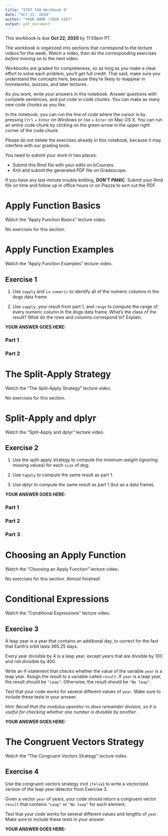 ```yaml
---
title: "STAT 33A Workbook 8"
date: "Oct 22, 2020"
author: "YOUR NAME (YOUR SID)"
output: pdf_document
---
```


This workbook is due __Oct 22, 2020__ by 11:59pm PT.

The workbook is organized into sections that correspond to the lecture videos
for the week. Watch a video, then do the corresponding exercises _before_
moving on to the next video.

Workbooks are graded for completeness, so as long as you make a clear effort to
solve each problem, you'll get full credit. That said, make sure you understand
the concepts here, because they're likely to reappear in homeworks, quizzes,
and later lectures.

As you work, write your answers in this notebook. Answer questions with
complete sentences, and put code in code chunks. You can make as many new code
chunks as you like.

In the notebook, you can run the line of code where the cursor is by pressing
`Ctrl` + `Enter` on Windows or `Cmd` + `Enter` on Mac OS X. You can run an
entire code chunk by clicking on the green arrow in the upper right corner of
the code chunk. 

Please do not delete the exercises already in this notebook, because it may
interfere with our grading tools.

You need to submit your work in two places:

* Submit this Rmd file with your edits on bCourses.
* Knit and submit the generated PDF file on Gradescope.

If you have any last-minute trouble knitting, **DON'T PANIC**. Submit your Rmd
file on time and follow up in office hours or on Piazza to sort out the PDF.


Apply Function Basics
=====================

Watch the "Apply Function Basics" lecture video.

No exercises for this section.


Apply Function Examples
=======================

Watch the "Apply Function Examples" lecture video.

## Exercise 1

1. Use `sapply` and `is.numeric` to identify all of the numeric columns in
   the dogs data frame.

2. Use `sapply`, your result from part 1, and `range` to compute the range of
   every numeric column in the dogs data frame. What's the class of the result?
   What do the rows and columns correspond to? Explain.

**YOUR ANSWER GOES HERE:**

### Part 1

### Part 2



The Split-Apply Strategy
========================

Watch the "The Split-Apply Strategy" lecture video.

No exercises for this section.



Split-Apply and dplyr
=====================

Watch the "Split-Apply and dplyr" lecture video.


## Exercise 2

1. Use the split-apply strategy to compute the minimum weight (ignoring missing
   values) for each `size` of dog.

2. Use `tapply` to compute the same result as part 1.

3. Use dplyr to compute the same result as part 1 (but as a data frame).

**YOUR ANSWER GOES HERE:**

### Part 1

### Part 2

### Part 3



Choosing an Apply Function
==========================

Watch the "Choosing an Apply Function" lecture video.

No exercises for this section. Almost finished!



Conditional Expressions
=======================

Watch the "Conditional Expressions" lecture video.

## Exercise 3

A leap year is a year that contains an additional day, to correct for the fact
that Earth's orbit lasts 365.25 days.

Every year divisible by 4 is a leap year, except years that are divsible by 100
and not divisible by 400.

Write an if-statement that checks whether the value of the variable `year` is a
leap year. Assign the result to a variable called `result`. If `year` is a leap
year, the result should be `"Leap"`. Otherwise, the result should be `"No
leap"`.

Test that your code works for several different values of `year`. Make sure to
include these tests in your answer.

_Hint: Recall that the modulus operator `%%` does remainder division, so it is
useful for checking whether one number is divisible by another._

**YOUR ANSWER GOES HERE:**



The Congruent Vectors Strategy
==============================

Watch the "The Congruent Vectors Strategy" lecture video.


## Exercise 4

Use the congruent vectors strategy (not `ifelse`) to write a vectorized version
of the leap year detector from Exercise 3.

Given a vector `year` of years, your code should return a congruent vector
`result` that contains `"Leap"` or `"No leap"` for each element.

Test that your code works for several different values and lengths of `year`.
Make sure to include these tests in your answer.

**YOUR ANSWER GOES HERE:**
